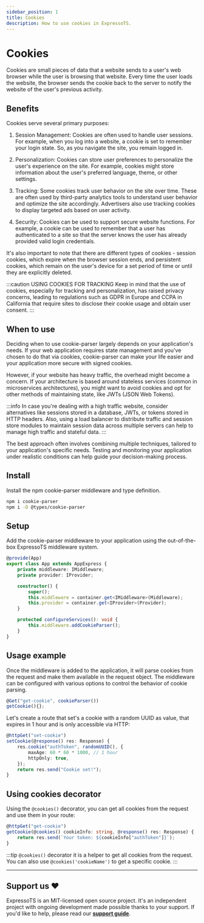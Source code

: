 ```yaml
---
sidebar_position: 1
title: Cookies
description: How to use cookies in ExpressoTS.
---
```


# Cookies

Cookies are small pieces of data that a website sends to a user's web browser while the user is browsing that website. Every time the user loads the website, the browser sends the cookie back to the server to notify the website of the user's previous activity.

## Benefits

Cookies serve several primary purposes:

1. Session Management:
   Cookies are often used to handle user sessions. For example, when you log into a website, a cookie is set to remember your login state. So, as you navigate the site, you remain logged in.

2. Personalization:
   Cookies can store user preferences to personalize the user's experience on the site. For example, cookies might store information about the user's preferred language, theme, or other settings.

3. Tracking:
   Some cookies track user behavior on the site over time. These are often used by third-party analytics tools to understand user behavior and optimize the site accordingly. Advertisers also use tracking cookies to display targeted ads based on user activity.

4. Security:
   Cookies can be used to support secure website functions. For example, a cookie can be used to remember that a user has authenticated to a site so that the server knows the user has already provided valid login credentials.

It's also important to note that there are different types of cookies - session cookies, which expire when the browser session ends, and persistent cookies, which remain on the user's device for a set period of time or until they are explicitly deleted.

:::caution USING COOKIES FOR TRACKING
Keep in mind that the use of cookies, especially for tracking and personalization, has raised privacy concerns, leading to regulations such as GDPR in Europe and CCPA in California that require sites to disclose their cookie usage and obtain user consent.
:::

## When to use

Deciding when to use cookie-parser largely depends on your application's needs. If your web application requires state management and you've chosen to do that via cookies, cookie-parser can make your life easier and your application more secure with signed cookies.

However, if your website has heavy traffic, the overhead might become a concern. If your architecture is based around stateless services (common in microservices architectures), you might want to avoid cookies and opt for other methods of maintaining state, like JWTs (JSON Web Tokens).

:::info
In case you're dealing with a high traffic website, consider alternatives like sessions stored in a database, JWTs, or tokens stored in HTTP headers. Also, using a load balancer to distribute traffic and session store modules to maintain session data across multiple servers can help to manage high traffic and stateful data.
:::

The best approach often involves combining multiple techniques, tailored to your application's specific needs. Testing and monitoring your application under realistic conditions can help guide your decision-making process.

## Install

Install the npm cookie-parser middleware and type definition.

```bash
npm i cookie-parser
npm i -D @types/cookie-parser
```

## Setup

Add the cookie-parser middleware to your application using the out-of-the-box ExpressoTS middleware system.

```typescript
@provide(App)
export class App extends AppExpress {
    private middleware: IMiddleware;
    private provider: IProvider;

    constructor() {
        super();
        this.middleware = container.get<IMiddleware>(Middleware);
        this.provider = container.get<IProvider>(Provider);
    }

    protected configureServices(): void {
        this.middleware.addCookieParser();
    }
}
```

## Usage example

Once the middleware is added to the application, it will parse cookies from the request and make them available in the request object. The middleware can be configured with various options to control the behavior of cookie parsing.

```typescript
@Get("get-cookie", cookieParser())
getCookie(){};
```

Let's create a route that set's a cookie with a random UUID as value, that expires in 1 hour and is only accessible via HTTP:

```typescript
@httpGet("set-cookie")
setCookie(@response() res: Response) {
    res.cookie("authToken", randomUUID(), {
        maxAge: 60 * 60 * 1000, // 1 hour
        httpOnly: true,
    });
    return res.send("Cookie set!");
}
```

## Using cookies decorator

Using the `@cookies()` decorator, you can get all cookies from the request and use them in your route:

```typescript title="Create a route that gets the cookie and returns the value"
@httpGet("get-cookie")
getCookie(@cookies() cookieInfo: string, @response() res: Response) {
    return res.send(`Your token: ${cookieInfo["authToken"]}`);
}
```

:::tip
`@cookies()` decorator it is a helper to get all cookies from the request. You can also use `@cookies('cookieName')` to get a specific cookie.
:::

---

## Support us ❤️

ExpressoTS is an MIT-licensed open source project. It's an independent project with ongoing development made possible thanks to your support.
If you'd like to help, please read our **[support guide](./support-us.mdx)**.
